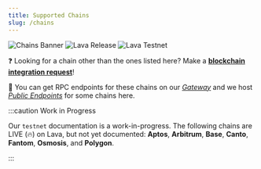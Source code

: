 ```yaml
---
title: Supported Chains
slug: /chains
---
```


![Chains Banner](/img/banner/Chains-e230f1fbe1b97c1aa1cee84e829ccd2e.jpg)
![Lava Release](https://img.shields.io/github/v/release/lavanet/lava)
![Lava Testnet](https://img.shields.io/badge/lava--testnet--2-red)


<DocCardList />

❓ Looking for a chain other than the ones listed here?
Make a [**blockchain integration request**](https://lavanet.upvoty.com/b/blockchain-integration-request/)!

🔗 You can get RPC endpoints for these chains on our [*Gateway*](https://gateway.lavanet.xyz/?utm_source=chains-page&utm_medium=docs&utm_campaign=docs-to-gateway) and we host [*Public Endpoints*](/public-rpc#incentivized-public-rpc-) for some chains here.

:::caution Work in Progress

Our `testnet` documentation is a work-in-progress. The following chains are LIVE (🔥) on Lava, but not yet documented: **Aptos**, **Arbitrum**, **Base**, **Canto**, **Fantom**, **Osmosis**, and **Polygon**.

:::